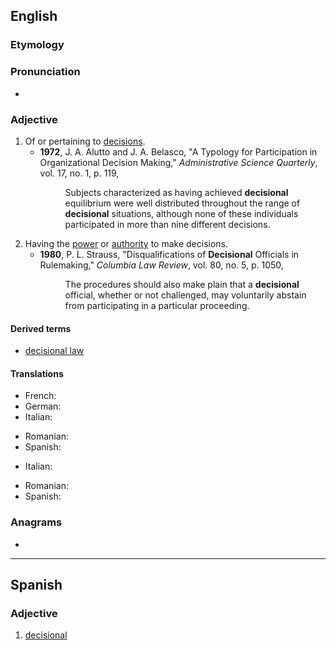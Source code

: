 ==English==

===Etymology===
{{suffix|en|decision|al}}

===Pronunciation===
* {{a|UK}} {{IPA|en|[dɪˈsɪʒənəɫ]}}

===Adjective===
{{en-adj|-}}

# Of or pertaining to [[decision]]s.
#* '''1972''', J. A. Alutto and J. A. Belasco, "A Typology for Participation in Organizational Decision Making," ''Administrative Science Quarterly'', vol. 17, no. 1, p. 119,
#*: Subjects characterized as having achieved '''decisional''' equilibrium were well distributed throughout the range of '''decisional''' situations, although none of these individuals participated in more than nine different decisions.
# Having the [[power]] or [[authority]] to make decisions.
#* '''1980''', P. L. Strauss, "Disqualifications of '''Decisional''' Officials in Rulemaking," ''Columbia Law Review'', vol. 80, no. 5, p. 1050,
#*: The procedures should also make plain that a '''decisional''' official, whether or not challenged, may voluntarily abstain from participating in a particular proceeding.

====Derived terms====
* [[decisional law]]

====Translations====
{{trans-top|of or pertaining to decisions}}
* French: {{t+|fr|décisionnel}}
* German: {{t|de|Entscheidungs-}}
* Italian: {{t+|it|decisionale}}
{{trans-mid}}
* Romanian: {{t+|ro|decizional}}
* Spanish: {{t|es|producto de una decisión o juicio|m}}
{{trans-bottom}}

{{trans-top|having the power or authority to make decisions}}
* Italian: {{t+|it|decisionale}}
{{trans-mid}}
* Romanian: {{t+|ro|decizional}}
* Spanish: {{t|es|que tiene la facultad o la autoridad para tomar decisiones o hacer juicios}}
{{trans-bottom}}

===Anagrams===
* {{anagrams|en|a=acdeiilnos|lidocaines|oleacinids}}

----

==Spanish==

===Adjective===
{{es-adj}}

# [[#English|decisional]]